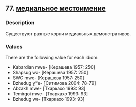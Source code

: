 ## 77. <a href =  'https://agricolamz.github.io/The_Circassian_Isoglosses_Database/77.html'>медиальное местоимение</a>
### Description

Существуют разные корни медиальных демонстративов.

### Values
There are the following value for each idiom:

* Kabardian  mwe- [Керашева 1957: 250] 
* Shapsug  wə- [Керашева 1957: 250] 
* SWC  mwe- [Керашева 1957: 250] 
* Bzhedug  ɣʷe- [Ситимова 2004: 78-79] 
* Abzakh  mwe- [Тхаркахо 1993: 93] 
* Temirgoi  mwe- [Тхаркахо 1993: 93] 
* Bzhedug  wə- [Тхаркахо 1993: 93] 

